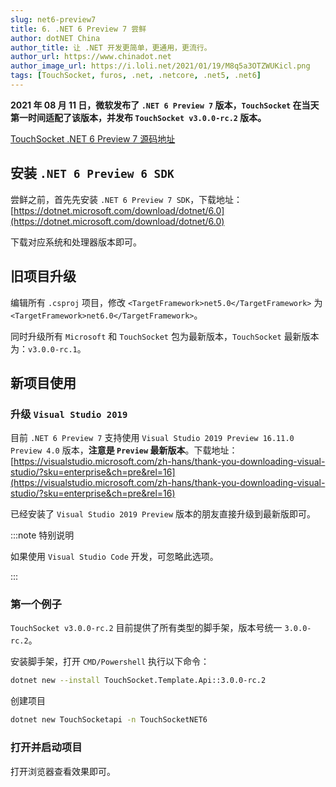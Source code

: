 ```yaml
---
slug: net6-preview7
title: 6. .NET 6 Preview 7 尝鲜
author: dotNET China
author_title: 让 .NET 开发更简单，更通用，更流行。
author_url: https://www.chinadot.net
author_image_url: https://i.loli.net/2021/01/19/M8q5a3OTZWUKicl.png
tags: [TouchSocket, furos, .net, .netcore, .net5, .net6]
---
```



**2021 年 08 月 11 日，微软发布了 `.NET 6 Preview 7` 版本，`TouchSocket` 在当天第一时间适配了该版本，并发布 `TouchSocket v3.0.0-rc.2` 版本。**

[TouchSocket .NET 6 Preview 7 源码地址](https://gitee.com/rrqm_home/TouchSocket/tree/3.0.0-rc.2/)

## 安装 `.NET 6 Preview 6 SDK`

尝鲜之前，首先先安装 `.NET 6 Preview 7 SDK`，下载地址：[https://dotnet.microsoft.com/download/dotnet/6.0](https://dotnet.microsoft.com/download/dotnet/6.0)

下载对应系统和处理器版本即可。

## 旧项目升级

编辑所有 `.csproj` 项目，修改 `<TargetFramework>net5.0</TargetFramework>` 为 `<TargetFramework>net6.0</TargetFramework>`。

同时升级所有 `Microsoft` 和 `TouchSocket` 包为最新版本，`TouchSocket` 最新版本为：`v3.0.0-rc.1`。

## 新项目使用

### 升级 `Visual Studio 2019`

目前 `.NET 6 Preview 7` 支持使用 `Visual Studio 2019 Preview 16.11.0 Preview 4.0` 版本，**注意是 `Preview` 最新版本**。下载地址：[https://visualstudio.microsoft.com/zh-hans/thank-you-downloading-visual-studio/?sku=enterprise&ch=pre&rel=16](https://visualstudio.microsoft.com/zh-hans/thank-you-downloading-visual-studio/?sku=enterprise&ch=pre&rel=16)

已经安装了 `Visual Studio 2019 Preview` 版本的朋友直接升级到最新版即可。

:::note 特别说明

如果使用 `Visual Studio Code` 开发，可忽略此选项。

:::

### 第一个例子

`TouchSocket v3.0.0-rc.2` 目前提供了所有类型的脚手架，版本号统一 `3.0.0-rc.2`。

安装脚手架，打开 `CMD/Powershell` 执行以下命令：

```bash showLineNumbers 
dotnet new --install TouchSocket.Template.Api::3.0.0-rc.2
```

创建项目

```bash showLineNumbers 
dotnet new TouchSocketapi -n TouchSocketNET6
```

### 打开并启动项目

打开浏览器查看效果即可。
